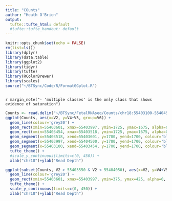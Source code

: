 ```yaml
---
title: "COunts"
author: "Heath O'Brien"
output:
  tufte::tufte_html: default
  #tufte::tufte_handout: default
---
```

<!-- see http://rstudio.github.io/tufte/ for info about tufte -->
```r
knitr::opts_chunk$set(echo = FALSE)
rm(list=ls())
library(dplyr)
library(data.table)
library(ggplot2)
library(tidyr)
library(tufte)
library(RColorBrewer)
library(scales)
source("~/BTSync/Code/R/FormatGGplot.R")

```


```r

```

`r margin_note("- 'multiple classes' is the only class that shows evidence of saturation")`

``` r
Counts <- read.delim("~/BTSync/FetalRNAseq/Counts/chr18:55403100-55404500.counts.txt", header=FALSE)
ggplot(Counts, aes(x=V2, y=V4+V5, group=V6)) + 
  geom_line(colour='grey20') + 
  geom_rect(xmin=55403601, xmax=55403997, ymin=1725, ymax=1675, alpha=0, colour='black') + 
  geom_rect(xmin=55403454, xmax=55403518, ymin=1725, ymax=1675, alpha=0, colour='black') + 
  geom_segment(x=55403518, xend=55403601, y=1700, yend=1700, colour='black') +
  geom_segment(x=55403997, xend=55404500, y=1700, yend=1700, colour='black') +
  geom_segment(x=55403100, xend=55403454, y=1700, yend=1700, colour='black') +
  tufte_theme() +
  #scale_y_continuous(limits=c(0, 450)) +
  xlab("chr18")+ylab("Read Depth") 

ggplot(subset(Counts, V2 > 55403550 & V2 < 55404050), aes(x=V2, y=V4+V5, group=V6)) + 
  geom_line(colour='grey20') + 
  geom_rect(xmin=55403601, xmax=55403997, ymin=375, ymax=425, alpha=0, colour='black') + geom_segment(x=55403550, xend=55403601, y=400, yend=400, colour='black') + geom_segment(x=55403997, xend=55404050, y=400, yend=400, colour='black') +
  tufte_theme() +
  scale_y_continuous(limits=c(0, 450)) +
  xlab("chr18")+ylab("Read Depth") 

```
